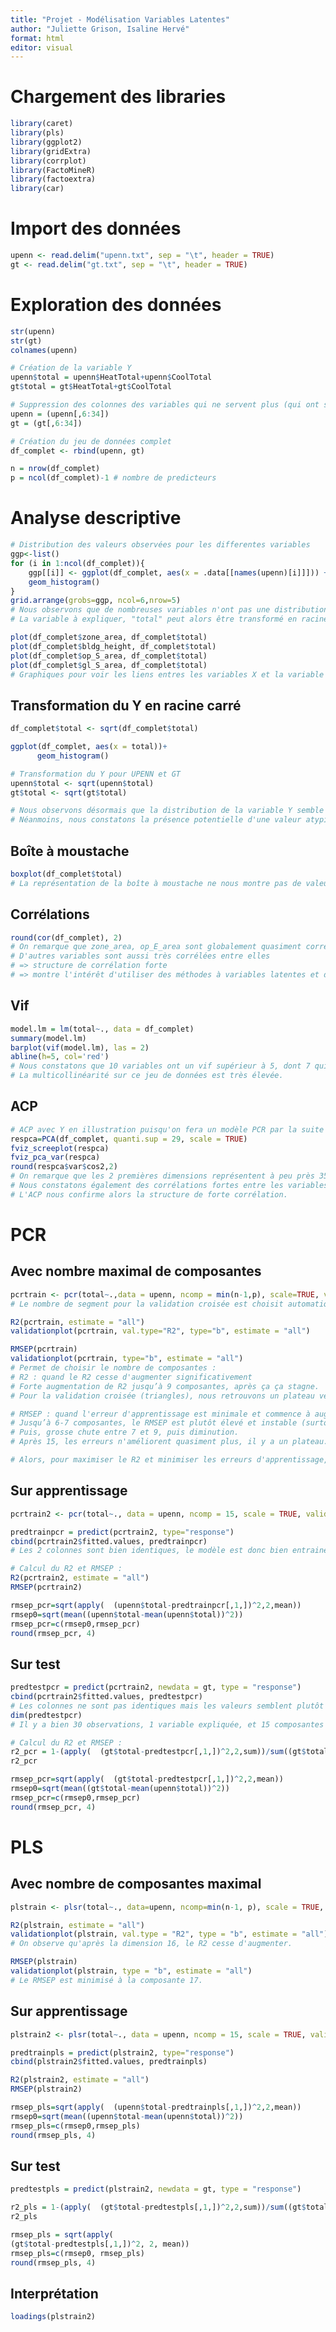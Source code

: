 ```yaml
---
title: "Projet - Modélisation Variables Latentes"
author: "Juliette Grison, Isaline Hervé"
format: html
editor: visual
---
```


# Chargement des libraries

```r
library(caret)
library(pls)
library(ggplot2)
library(gridExtra)
library(corrplot)
library(FactoMineR)
library(factoextra)
library(car)
```

# Import des données

```r
upenn <- read.delim("upenn.txt", sep = "\t", header = TRUE)
gt <- read.delim("gt.txt", sep = "\t", header = TRUE)
```

# Exploration des données

```r
str(upenn)
str(gt)
colnames(upenn)
```

```r
# Création de la variable Y
upenn$total = upenn$HeatTotal+upenn$CoolTotal
gt$total = gt$HeatTotal+gt$CoolTotal
```

```r
# Suppression des colonnes des variables qui ne servent plus (qui ont servis pour le Y, et ID)
upenn = (upenn[,6:34])
gt = (gt[,6:34])
```

```r
# Création du jeu de données complet
df_complet <- rbind(upenn, gt)
```

```r
n = nrow(df_complet)
p = ncol(df_complet)-1 # nombre de predicteurs
```

# Analyse descriptive

```r
# Distribution des valeurs observées pour les differentes variables 
ggp<-list()
for (i in 1:ncol(df_complet)){
    ggp[[i]] <- ggplot(df_complet, aes(x = .data[[names(upenn)[i]]])) +
    geom_histogram()
}
grid.arrange(grobs=ggp, ncol=6,nrow=5) 
# Nous observons que de nombreuses variables n'ont pas une distribution qui paraît normale.
# La variable à expliquer, "total" peut alors être transformé en racine carré afin de voir si cela améliore la distribution de ces erreurs.
```

```r
plot(df_complet$zone_area, df_complet$total)
plot(df_complet$bldg_height, df_complet$total)
plot(df_complet$op_S_area, df_complet$total)
plot(df_complet$gl_S_area, df_complet$total)
# Graphiques pour voir les liens entres les variables X et la variable Y, afin de voir si le modèle convient bien à l'ensemble des données et s'il n'y a pas de problèmes de structure.
```

## Transformation du Y en racine carré

```r
df_complet$total <- sqrt(df_complet$total)

ggplot(df_complet, aes(x = total))+
      geom_histogram()

# Transformation du Y pour UPENN et GT
upenn$total <- sqrt(upenn$total)
gt$total <- sqrt(gt$total)

# Nous observons désormais que la distribution de la variable Y semble davantage normale une fois mise en racine carré. Ainsi, nous conserverons cette forme pour la suite de l'analyse.
# Néanmoins, nous constatons la présence potentielle d'une valeur atypique.
```

## Boîte à moustache

```r
boxplot(df_complet$total)
# La représentation de la boîte à moustache ne nous montre pas de valeurs potentiellement atypiques. Alors, nous conserverons toutes les observations pour la suite de l'analyse.
```

## Corrélations 

```r
round(cor(df_complet), 2)
# On remarque que zone_area, op_E_area sont globalement quasiment corrélées avec toutes les variables avec une corrélation > à 0.6 pour quasi toutes en valeur absolue.
# D'autres variables sont aussi très corrélées entre elles
# => structure de corrélation forte 
# => montre l'intérêt d'utiliser des méthodes à variables latentes et de ne pas se limiter à la régression multiple
```

## Vif

```r
model.lm = lm(total~., data = df_complet)
summary(model.lm)
barplot(vif(model.lm), las = 2)
abline(h=5, col='red')
# Nous constatons que 10 variables ont un vif supérieur à 5, dont 7 qui ont un vif supérieur à 10.
# La multicollinéarité sur ce jeu de données est très élevée.
```

## ACP

```r
# ACP avec Y en illustration puisqu'on fera un modèle PCR par la suite : 
respca=PCA(df_complet, quanti.sup = 29, scale = TRUE)
fviz_screeplot(respca)
fviz_pca_var(respca)
round(respca$var$cos2,2)
# On remarque que les 2 premières dimensions représentent à peu près 35,4% de la variance, ce qui n'est pas très élevé.
# Nous constatons également des corrélations fortes entre les variables "area" et entre les variables"week" notamment.
# L'ACP nous confirme alors la structure de forte corrélation.
```

# PCR

## Avec nombre maximal de composantes

```r
pcrtrain <- pcr(total~.,data = upenn, ncomp = min(n-1,p), scale=TRUE, validation = "CV")    
# Le nombre de segment pour la validation croisée est choisit automatiquement.

R2(pcrtrain, estimate = "all")
validationplot(pcrtrain, val.type="R2", type="b", estimate = "all")

RMSEP(pcrtrain)
validationplot(pcrtrain, type="b", estimate = "all")
# Permet de choisir le nombre de composantes : 
# R2 : quand le R2 cesse d'augmenter significativement
# Forte augmentation de R2 jusqu’à 9 composantes, après ça ça stagne.
# Pour la validation croisée (triangles), nous retrouvons un plateau vers la composante 15.

# RMSEP : quand l'erreur d'apprentissage est minimale et commence à augmenter
# Jusqu’à 6-7 composantes, le RMSEP est plutôt élevé et instable (surtout les triangles (erreur de validation croisée))
# Puis, grosse chute entre 7 et 9, puis diminution. 
# Après 15, les erreurs n'améliorent quasiment plus, il y a un plateau.

# Alors, pour maximiser le R2 et minimiser les erreurs d'apprentissage, nous sélectionnerons 15 composantes.
```

## Sur apprentissage

```r
pcrtrain2 <- pcr(total~., data = upenn, ncomp = 15, scale = TRUE, validation = "CV")

predtrainpcr = predict(pcrtrain2, type="response")
cbind(pcrtrain2$fitted.values, predtrainpcr)
# Les 2 colonnes sont bien identiques, le modèle est donc bien entrainé et prédit correctement les données d'entrainement.

# Calcul du R2 et RMSEP : 
R2(pcrtrain2, estimate = "all")
RMSEP(pcrtrain2)

rmsep_pcr=sqrt(apply(  (upenn$total-predtrainpcr[,1,])^2,2,mean))
rmsep0=sqrt(mean((upenn$total-mean(upenn$total))^2))
rmsep_pcr=c(rmsep0,rmsep_pcr)
round(rmsep_pcr, 4)
```

## Sur test

```r
predtestpcr = predict(pcrtrain2, newdata = gt, type = "response")
cbind(pcrtrain2$fitted.values, predtestpcr)
# Les colonnes ne sont pas identiques mais les valeurs semblent plutôt proches.
dim(predtestpcr)
# Il y a bien 30 observations, 1 variable expliquée, et 15 composantes sélectionnées.

# Calcul du R2 et RMSEP : 
r2_pcr = 1-(apply(  (gt$total-predtestpcr[,1,])^2,2,sum))/sum((gt$total-mean(gt$total))^2)
r2_pcr

rmsep_pcr=sqrt(apply(  (gt$total-predtestpcr[,1,])^2,2,mean))
rmsep0=sqrt(mean((gt$total-mean(upenn$total))^2))
rmsep_pcr=c(rmsep0,rmsep_pcr)
round(rmsep_pcr, 4)
```

# PLS

## Avec nombre de composantes maximal

```r
plstrain <- plsr(total~., data=upenn, ncomp=min(n-1, p), scale = TRUE, validation = "CV")    

R2(plstrain, estimate = "all")
validationplot(plstrain, val.type = "R2", type = "b", estimate = "all")
# On observe qu'après la dimension 16, le R2 cesse d'augmenter.

RMSEP(plstrain)
validationplot(plstrain, type = "b", estimate = "all")
# Le RMSEP est minimisé à la composante 17.
```

## Sur apprentissage

```r
plstrain2 <- plsr(total~., data = upenn, ncomp = 15, scale = TRUE, validation = "CV")

predtrainpls = predict(plstrain2, type="response")
cbind(plstrain2$fitted.values, predtrainpls)

R2(plstrain2, estimate = "all")
RMSEP(plstrain2)

rmsep_pls=sqrt(apply(  (upenn$total-predtrainpls[,1,])^2,2,mean))
rmsep0=sqrt(mean((upenn$total-mean(upenn$total))^2))
rmsep_pls=c(rmsep0,rmsep_pls)
round(rmsep_pls, 4)
```

## Sur test

```r
predtestpls = predict(plstrain2, newdata = gt, type = "response")

r2_pls = 1-(apply(  (gt$total-predtestpls[,1,])^2,2,sum))/sum((gt$total-mean(gt$total))^2)
r2_pls

rmsep_pls = sqrt(apply(
(gt$total-predtestpls[,1,])^2, 2, mean))
rmsep_pls=c(rmsep0, rmsep_pls)
round(rmsep_pls, 4)
```

## Interprétation

```r
loadings(plstrain2)
```

